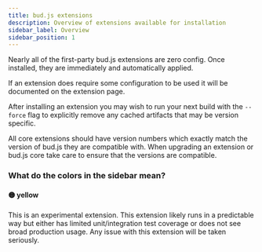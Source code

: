 ```yaml
---
title: bud.js extensions
description: Overview of extensions available for installation
sidebar_label: Overview
sidebar_position: 1
---
```


Nearly all of the first-party bud.js extensions are zero config. Once installed, they are immediately and automatically applied.

If an extension does require some configuration to be used it will be documented on the extension page.

After installing an extension you may wish to run your next build with the `--force` flag to explicitly remove any cached artifacts that may be version specific.

All core extensions should have version numbers which exactly match the version of bud.js they are compatible with.
When upgrading an extension or bud.js core take care to ensure that the versions are compatible.

### What do the colors in the sidebar mean?

#### 🟡 yellow

This is an experimental extension. This extension likely runs in a predictable way but either has limited unit/integration
test coverage or does not see broad production usage. Any issue with this extension will be taken seriously.
